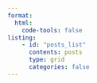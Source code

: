 ```yaml
---
format:
  html:
    code-tools: false
listing:
    - id: "posts_list"
      contents: posts
      type: grid
      categories: false
---
```

